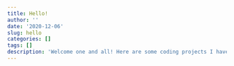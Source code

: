 ```yaml
---
title: Hello!
author: ''
date: '2020-12-06'
slug: hello
categories: []
tags: []
description: 'Welcome one and all! Here are some coding projects I have completed recently to get to know me better![Link to project 1](/project/project1/) [Link to google](https://www.google.com)'
---
```

